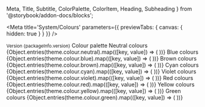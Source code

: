   Meta,
  Title,
  Subtitle,
  ColorPalette,
  ColorItem,
  Heading,
  Subheading
} from '@storybook/addon-docs/blocks';



<Meta
  title='System/Colours'
  parameters={{ previewTabs: { canvas: { hidden: true } } }}
/>

<Title>Colours</Title>
<Subtitle>
  <small>Version {packageInfo.version}</small>
</Subtitle>
<Subtitle></Subtitle>
<Heading>Colour palette</Heading>
<Subheading>Neutral colours</Subheading>
<ColorPalette>
  {Object.entries(theme.colour.neutral).map(([key, value]) => (
    <ColorItem
      key={key}
      title={`Neutral - ${key}`}
      subtitle={`theme.colour.neutral.${key}`}
      colors={[value]}
    />
  ))}
</ColorPalette>
<Subheading>Blue colours</Subheading>
<ColorPalette>
  {Object.entries(theme.colour.blue).map(([key, value]) => (
    <ColorItem
      key={key}
      title={`Blue - ${key}`}
      subtitle={`theme.colour.blue.${key}`}
      colors={[value]}
    />
  ))}
</ColorPalette>
<Subheading>Brown colours</Subheading>
<ColorPalette>
  {Object.entries(theme.colour.brown).map(([key, value]) => (
    <ColorItem
      key={key}
      title={`Brown - ${key}`}
      subtitle={`theme.colour.brown.${key}`}
      colors={[value]}
    />
  ))}
</ColorPalette>
<Subheading>Cyan colours</Subheading>
<ColorPalette>
  {Object.entries(theme.colour.cyan).map(([key, value]) => (
    <ColorItem
      key={key}
      title={`Cyan - ${key}`}
      subtitle={`theme.colour.cyan.${key}`}
      colors={[value]}
    />
  ))}
</ColorPalette>
<Subheading>Violet colours</Subheading>
<ColorPalette>
  {Object.entries(theme.colour.violet).map(([key, value]) => (
    <ColorItem
      key={key}
      title={`Violet - ${key}`}
      subtitle={`theme.colour.violet.${key}`}
      colors={[value]}
    />
  ))}
</ColorPalette>
<Subheading>Red colours</Subheading>
<ColorPalette>
  {Object.entries(theme.colour.red).map(([key, value]) => (
    <ColorItem
      key={key}
      title={`Red - ${key}`}
      subtitle={`theme.colour.red.${key}`}
      colors={[value]}
    />
  ))}
</ColorPalette>
<Subheading>Yellow colours</Subheading>
<ColorPalette>
  {Object.entries(theme.colour.yellow).map(([key, value]) => (
    <ColorItem
      key={key}
      title={`Yellow - ${key}`}
      subtitle={`theme.colour.yellow.${key}`}
      colors={[value]}
    />
  ))}
</ColorPalette>
<Subheading>Green colours</Subheading>
<ColorPalette>
  {Object.entries(theme.colour.green).map(([key, value]) => (
    <ColorItem
      key={key}
      title={`Green - ${key}`}
      subtitle={`theme.colour.green.${key}`}
      colors={[value]}
    />
  ))}
</ColorPalette>
